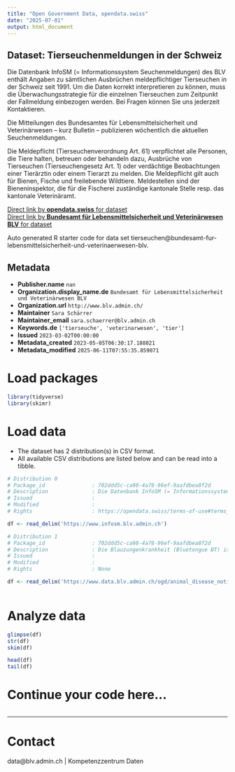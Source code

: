 ```yaml
---
title: "Open Government Data, opendata.swiss"
date: "2025-07-01"
output: html_document
---
```


## Dataset: Tierseuchenmeldungen in der Schweiz

Die Datenbank InfoSM (= Informationssystem Seuchenmeldungen) des BLV enthält Angaben zu sämtlichen Ausbrüchen meldepflichtiger Tierseuchen in der Schweiz seit 1991.
Um die Daten korrekt interpretieren zu können, muss die Überwachungsstrategie für die einzelnen Tierseuchen zum Zeitpunkt der Fallmeldung einbezogen werden. Bei Fragen können Sie uns jederzeit Kontaktieren.

Die Mitteilungen des Bundesamtes für Lebensmittelsicherheit und Veterinärwesen – kurz Bulletin – publizieren wöchentlich die aktuellen Seuchenmeldungen.

Die Meldepflicht (Tierseuchenverordnung Art. 61) verpflichtet alle Personen, die Tiere halten, betreuen oder behandeln dazu, Ausbrüche von Tierseuchen (Tierseuchengesetz Art. 1) oder verdächtige Beobachtungen einer Tierärztin oder einem Tierarzt zu melden. Die Meldepflicht gilt auch für Bienen, Fische und freilebende Wildtiere. Meldestellen sind der Bieneninspektor, die für die Fischerei zuständige kantonale Stelle resp. das kantonale Veterinäramt.

[Direct link by **opendata.swiss** for dataset](https://opendata.swiss/de/dataset/meldepflichtige-tierseuchen-in-der-schweiz)<br>
[Direct link by **Bundesamt für Lebensmittelsicherheit und Veterinärwesen BLV** for dataset](https://infosm.blv.admin.ch/)

Auto generated R starter code for data set tierseuchen@bundesamt-fur-lebensmittelsicherheit-und-veterinaerwesen-blv.

## Metadata

- **Publisher.name** `nan`
- **Organization.display_name.de** `Bundesamt für Lebensmittelsicherheit und Veterinärwesen BLV`
- **Organization.url** `http://www.blv.admin.ch/`
- **Maintainer** `Sara Schärrer`
- **Maintainer_email** `sara.schaerrer@blv.admin.ch`
- **Keywords.de** `['tierseuche', 'veterinarwesen', 'tier']`
- **Issued** `2023-03-02T00:00:00`
- **Metadata_created** `2023-05-05T06:30:17.188021`
- **Metadata_modified** `2025-06-11T07:55:35.859071`


# Load packages

```r

library(tidyverse)
library(skimr)

```

# Load data

-   The dataset has 2 distribution(s) in CSV format.
-   All available CSV distributions are listed below and can be read into a tibble.

```r

# Distribution 0
# Package_id               : 702ddd5c-ca98-4a78-96ef-9aafdbea8f2d
# Description              : Die Datenbank InfoSM (= Informationssystem Seuchenmeldungen) des BLV enthält Angaben zu sämtlichen Ausbrüchen meldepflichtiger Tierseuchen in der Schweiz seit 1991
# Issued                   : 
# Modified                 : 
# Rights                   : https://opendata.swiss/terms-of-use#terms_by

df <- read_delim('https://www.infosm.blv.admin.ch')

# Distribution 1
# Package_id               : 702ddd5c-ca98-4a78-96ef-9aafdbea8f2d
# Description              : Die Blauzungenkrankheit (Bluetongue BT) ist eine nicht ansteckende Viruserkrankung der Wiederkäuer und Kameliden, die durch stechende Insekten (Vektoren) übertragen wird. Für den Menschen ist die Krankheit nicht gefährlich.
# Issued                   : 
# Modified                 : 
# Rights                   : None

df <- read_delim('https://www.data.blv.admin.ch/ogd/animal_disease_notifications/disease_notifications_bluetongue_2024.csv')



```

# Analyze data

```r

glimpse(df)
str(df)
skim(df)

head(df)
tail(df)

```

# Continue your code here...

```r

```

------------------------------------------------------------------------

# Contact

data@blv.admin.ch | Kompetenzzentrum Daten
